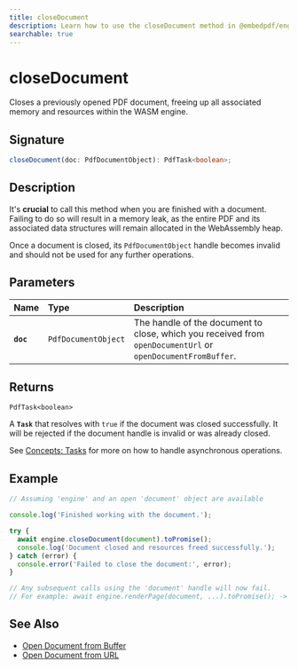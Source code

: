 ```yaml
---
title: closeDocument
description: Learn how to use the closeDocument method in @embedpdf/engines to free up memory.
searchable: true
---
```


# closeDocument

Closes a previously opened PDF document, freeing up all associated memory and resources within the WASM engine.

## Signature

```typescript
closeDocument(doc: PdfDocumentObject): PdfTask<boolean>;
````

## Description

It's **crucial** to call this method when you are finished with a document. Failing to do so will result in a memory leak, as the entire PDF and its associated data structures will remain allocated in the WebAssembly heap.

Once a document is closed, its `PdfDocumentObject` handle becomes invalid and should not be used for any further operations.

## Parameters

| Name | Type | Description |
| :--- | :--- | :--- |
| **`doc`** | `PdfDocumentObject` | The handle of the document to close, which you received from `openDocumentUrl` or `openDocumentFromBuffer`. |

## Returns

`PdfTask<boolean>`

A **`Task`** that resolves with `true` if the document was closed successfully. It will be rejected if the document handle is invalid or was already closed.

See [Concepts: Tasks](https://www.google.com/search?q=../concepts/tasks.md) for more on how to handle asynchronous operations.

## Example

```typescript
// Assuming 'engine' and an open 'document' object are available

console.log('Finished working with the document.');

try {
  await engine.closeDocument(document).toPromise();
  console.log('Document closed and resources freed successfully.');
} catch (error) {
  console.error('Failed to close the document:', error);
}

// Any subsequent calls using the 'document' handle will now fail.
// For example: await engine.renderPage(document, ...).toPromise(); -> REJECTION
```

## See Also

  - [Open Document from Buffer](open-document-buffer.md)
  - [Open Document from URL](open-document-url.md)